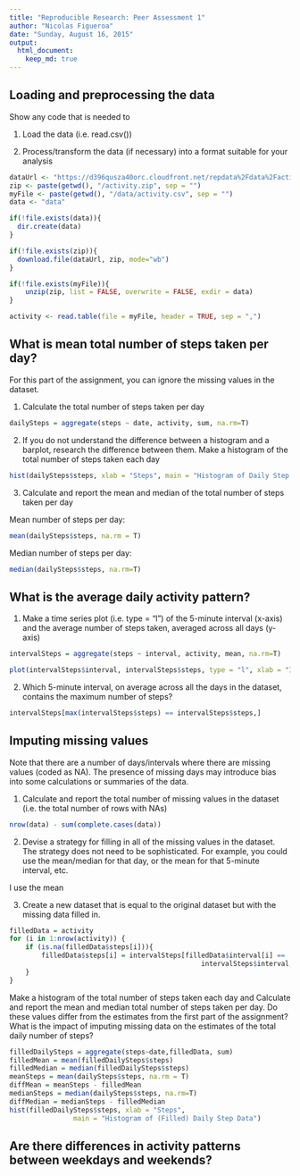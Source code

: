 ```yaml
---
title: "Reproducible Research: Peer Assessment 1"
author: "Nicolas Figueroa"
date: "Sunday, August 16, 2015"
output: 
  html_document:
    keep_md: true
---
```



## Loading and preprocessing the data

Show any code that is needed to

1. Load the data (i.e. read.csv())

2. Process/transform the data (if necessary) into a format suitable for your analysis


```r
dataUrl <- "https://d396qusza40orc.cloudfront.net/repdata%2Fdata%2Factivity.zip"
zip <- paste(getwd(), "/activity.zip", sep = "")
myFile <- paste(getwd(), "/data/activity.csv", sep = "")
data <- "data"
```


```r
if(!file.exists(data)){
  dir.create(data)
}
```



```r
if(!file.exists(zip)){
  download.file(dataUrl, zip, mode="wb")
}
```


```r
if(!file.exists(myFile)){
    unzip(zip, list = FALSE, overwrite = FALSE, exdir = data)
}
```


```r
activity <- read.table(file = myFile, header = TRUE, sep = ",")
```


## What is mean total number of steps taken per day?

For this part of the assignment, you can ignore the missing values in the dataset.

1. Calculate the total number of steps taken per day

```r
dailySteps = aggregate(steps ~ date, activity, sum, na.rm=T)
```


2. If you do not understand the difference between a histogram and a barplot, research the difference between them. Make a histogram of the total number of steps taken each day

```r
hist(dailySteps$steps, xlab = "Steps", main = "Histogram of Daily Step Data")
```




3. Calculate and report the mean and median of the total number of steps taken per day

Mean number of steps per day:

```r
mean(dailySteps$steps, na.rm = T)
```

Median number of steps per day:
```r
median(dailySteps$steps, na.rm=T)
```


## What is the average daily activity pattern?

1. Make a time series plot (i.e. type = "l") of the 5-minute interval (x-axis) and the average number of steps taken, averaged across all days (y-axis)

```r
intervalSteps = aggregate(steps ~ interval, activity, mean, na.rm=T)
```


```r
plot(intervalSteps$interval, intervalSteps$steps, type = "l", xlab = "Interval", ylab = "Average # of Steps", main = "Average Steps per Interval" )
```


2. Which 5-minute interval, on average across all the days in the dataset, contains the maximum number of steps?

```r
intervalSteps[max(intervalSteps$steps) == intervalSteps$steps,]
```




## Imputing missing values

Note that there are a number of days/intervals where there are missing values (coded as NA). The presence of missing days may introduce bias into some calculations or summaries of the data.

1. Calculate and report the total number of missing values in the dataset (i.e. the total number of rows with NAs)

```r
nrow(data) - sum(complete.cases(data))
```


2. Devise a strategy for filling in all of the missing values in the dataset. The strategy does not need to be sophisticated. For example, you could use the mean/median for that day, or the mean for that 5-minute interval, etc.

I use the mean

3. Create a new dataset that is equal to the original dataset but with the missing data filled in.

```r
filledData = activity
for (i in 1:nrow(activity)) {
    if (is.na(filledData$steps[i])){
        filledData$steps[i] = intervalSteps[filledData$interval[i] == 
                                                intervalSteps$interval, 2]
    }
}
```


Make a histogram of the total number of steps taken each day and Calculate and report the mean and median total number of steps taken per day. Do these values differ from the estimates from the first part of the assignment? What is the impact of imputing missing data on the estimates of the total daily number of steps?

```r
filledDailySteps = aggregate(steps~date,filledData, sum)
filledMean = mean(filledDailySteps$steps)
filledMedian = median(filledDailySteps$steps)
meanSteps = mean(dailySteps$steps, na.rm = T)
diffMean = meanSteps - filledMean
medianSteps = median(dailySteps$steps, na.rm=T)
diffMedian = medianSteps - filledMedian
hist(filledDailySteps$steps, xlab = "Steps", 
                main = "Histogram of (Filled) Daily Step Data")
```


## Are there differences in activity patterns between weekdays and weekends?
